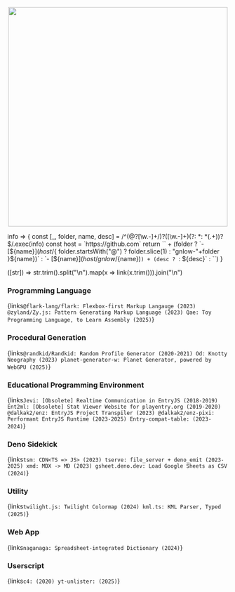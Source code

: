<p align="center">
    <img width="500px" src="./identity/gnlow/logo_250427.webp"/>
</p>

info => {
    const [_, folder, name, desc] = /^(@?[\w.-]+\/)?([\w.-]+)(?: *: *(.+))?$/.exec(info)
    const host = `https://github.com`
    return ``
        + (folder
            ? `- [${name}](${host}/${
                folder.startsWith("@")
                    ? folder.slice(1)
                    : "gnlow-"+folder
            }${name})`
            : `- [${name}](${host}/gnlow/${name})`)
        + (desc ? `: ${desc}` : ``)
}

([str]) =>
    str.trim().split("\n").map(x => link(x.trim())).join("\n")

### Programming Language
{links`
    @flark-lang/flark: Flexbox-first Markup Langauge (2023)
    @zyland/Zy.js: Pattern Generating Markup Language (2023)
    Qae: Toy Programming Language, to Learn Assembly (2025)
`}

### Procedural Generation
{links`
    @randkid/Randkid: Random Profile Generator (2020-2021)
    Od: Knotty Neography (2023)
    planet-generator-w: Planet Generator, powered by WebGPU (2025)
`}

### Educational Programming Environment
{links`
    Jevi: [Obsolete] Realtime Communication in EntryJS (2018-2019)
    Ent2ml: [Obsolete] Stat Viewer Website for playentry.org (2019-2020)
    @dalkak2/enz: EntryJS Project Transpiler (2023)
    @dalkak2/enz-pixi: Performant EntryJS Runtime (2023-2025)
    Entry-compat-table: (2023-2024)
`}

### Deno Sidekick
{links`
    tsm: CDN<TS => JS> (2023)
    tserve: file_server + deno_emit (2023-2025)
    xmd: MDX -> MD (2023)
    gsheet.deno.dev: Load Google Sheets as CSV (2024)
`}

### Utility
{links`
    twilight.js: Twilight Colormap (2024)
    kml.ts: KML Parser, Typed (2025)
`}

### Web App
{links`
    naganaga: Spreadsheet-integrated Dictionary (2024)
`}

### Userscript
{links`
    c4: (2020)
    yt-unlister: (2025)
`}
